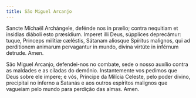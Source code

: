 ```yaml
---
title: São Miguel Arcanjo
---
```


<div class="side-by-side not-content">

Sancte Míchaël Archángele, defénde nos in prælio; contra nequitiam et insidias diáboli esto præsídium. Imperet illi Deus, súpplices deprecámur: tuque, Princeps milítiæ cæléstis, Sátanam aliosque Spíritus malignos, qui ad perditionem animarum pervagantur in mundo, divina virtúte in inférnum detrude. Amen.

São Miguel Arcanjo, defendei-nos no combate, sede o nosso auxílio contra as maldades e as ciladas do demónio. Instantemente vos pedimos que Deus sobre ele impere; e vós, Príncipe da Milícia Celeste, pelo poder divino, precipitai no inferno a Satanás e aos outros espíritos malignos que vagueiam pelo mundo para perdição das almas. Amen.

</div>
